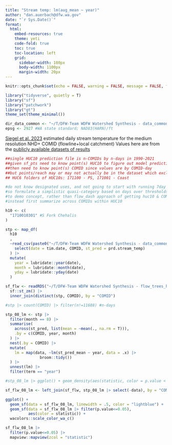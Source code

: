 ```yaml
---
title: "Stream temp: lm(aug_mean ~ year)"
author: "dan.auerbach@dfw.wa.gov"
date: "`r Sys.Date()`"
format:
  html:
    embed-resources: true
    theme: yeti 
    code-fold: true
    toc: true
    toc-location: left
    grid:
      sidebar-width: 180px
      body-width: 1100px
      margin-width: 20px
---
```


```r
knitr::opts_chunk$set(echo = FALSE, warning = FALSE, message = FALSE, fig.width = 8, fig.height = 10)

library("tidyverse", quietly = T)
library("sf")
library("patchwork")
library("gt")
theme_set(theme_minimal()) 

dir_data_common <- "~/T/DFW-Team WDFW Watershed Synthesis - data_common"
epsg <- 2927 #WA state standard; NAD83(HARN)/ft

```

[Siegel et al. 2023](https://journals.plos.org/water/article?id=10.1371/journal.pwat.0000119) estimated daily stream temperature for the medium resolution NHD+ COMID (flowline+local catchment)
Values here are from the [publicly available datasets of results](https://zenodo.org/records/8174951)

```r
##single HUC10 prediction file is n-COMIDs by n-days in 1990-2021
##given sf_pts need to know point(s) HUC10 to figure out model prediction file
##then need to know point(s) COMID since values are by COMID-day
##but points/reach may or may not actually be in the dataset which excludes artificial paths etc.
## HUC6 folders of HUC10s: 171100 - PS, 171001 - Coast

#do not know designated uses, and not going to start with running 7day max
#so formulate a simplistic quasi-category based on days over thresholds 16/18/20
#to demo concept, rather than flow_dash approach of getting huc10 & COMID by service,
#instead first summarize across COMIDs within HUC10

h10 <- c(
  "1710010301" #S Fork Chehalis
)

stp <- map_df(
  h10
  , 
  ~read_csv(paste0("~/T/DFW-Team WDFW Watershed Synthesis - data_common/st_pred/st_pred_171001/st_pred_",.x,".csv")) |>
    select(date = tim.date, COMID, st_pred = prd.stream_temp)
  ) |> 
  mutate(
    year = lubridate::year(date),
    month = lubridate::month(date),
    yday = lubridate::yday(date)
  )

sf_flw <- readRDS("~/T/DFW-Team WDFW Watershed Synthesis - flow_trees_heat/sf_nhdp_wa_flw.rds") |>
  sf::st_zm() |> 
  inner_join(distinct(stp, COMID), by = "COMID")

#stp |> count(COMID) |> filter(n!=11688) #n-days
```

```r
stp_08_lm <- stp |> 
  filter(month == 8) |> 
  summarise(
    across(st_pred, list(mean = ~mean(., na.rm = T))),
    .by = c(COMID, year, month)
  ) |> 
  nest(.by = COMID) |> 
  mutate(
    lm = map(data, ~lm(st_pred_mean ~ year, data = .x) |> 
               broom::tidy())
  ) |> 
  unnest(lm) |> 
  filter(term == "year") 

#stp_08_lm |> ggplot() + geom_density(aes(statistic, color = p.value < 0.1))

sf_flw_08_lm <- left_join(sf_flw, stp_08_lm |> select(-data), by = "COMID")
```

```r
ggplot() + 
  geom_sf(data = sf_flw_08_lm, linewidth = .5, color = "lightblue") +
  geom_sf(data = sf_flw_08_lm |> filter(p.value<=0.05),
          aes(color = statistic)) +
  wacolors::scale_color_wa_c()
```

```r
sf_flw_08_lm |> 
  filter(p.value<=0.05) |> 
  mapview::mapview(zcol = "statistic")

```
